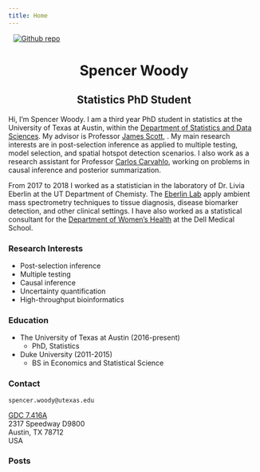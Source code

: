 ```yaml
---
title: Home
---
```


[<img src="portrait.jpg"
style="max-width:32%;min-width:75px;float:center;" alt="Github repo"
hspace="10" />](https://spencerwoody.github.io)

<center> <h1>Spencer Woody</h1> </center>

<center> <h2>Statistics PhD Student</h2> </center>

Hi, I’m Spencer Woody. I am a third year PhD student in statistics at
the University of Texas at Austin, within the [Department of
Statistics and Data Sciences][sds]. My advisor is Professor [James
Scott][james], . My main research interests are in post-selection
inference as applied to multiple testing, model selection, and spatial
hotspot detection scenarios. I also work as a research assistant for
Professor [Carlos Carvahlo][carlos], working on problems in
causal inference and posterior summarization.

From 2017 to 2018 I worked as a statistician in the laboratory of
Dr. Livia Eberlin at the UT Department of Chemisty. The [Eberlin
Lab][eberlin] apply ambient mass spectrometry techniques to tissue
diagnosis, disease biomarker detection, and other clinical settings. I
have also worked as a statistical consultant for the [Department of
Women's Health][womens-health] at the Dell Medical School.

### Research Interests

- Post-selection inference 
- Multiple testing 
- Causal inference
- Uncertainty quantification
- High-throughput bioinformatics 

### Education

- The University of Texas at Austin (2016-present)
	- PhD, Statistics
- Duke University (2011-2015)
	- BS in Economics and Statistical Science


### Contact

`spencer.woody@utexas.edu`

[GDC 7.416A][gdc]  
2317 Speedway D9800  
Austin, TX 78712  
USA

### Posts

[sds]: https://stat.utexas.edu/
[james]: https://jgscott.github.io/
[carlos]: https://faculty.mccombs.utexas.edu/carlos.carvalho/
[eberlin]: https://eberlin.cm.utexas.edu/
[womens-health]: https://dellmed.utexas.edu/units/department-of-womens-health
[gdc]: https://goo.gl/maps/4pS7Wc8DBJp
